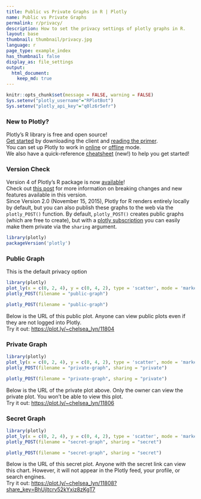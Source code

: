 ```yaml
---
title: Public vs Private Graphs in R | Plotly
name: Public vs Private Graphs
permalink: r/privacy/
description: How to set the privacy settings of plotly graphs in R.
layout: base
thumbnail: thumbnail/privacy.jpg
language: r
page_type: example_index
has_thumbnail: false
display_as: file_settings
output:
  html_document:
    keep_md: true
---
```


```r
knitr::opts_chunk$set(message = FALSE, warning = FALSE)
Sys.setenv("plotly_username"="RPlotBot")
Sys.setenv("plotly_api_key"="q0lz6r5efr")
```
### New to Plotly?

Plotly's R library is free and open source!<br>
[Get started](https://plot.ly/r/getting-started/) by downloading the client and [reading the primer](https://plot.ly/r/getting-started/).<br>
You can set up Plotly to work in [online](https://plot.ly/r/getting-started/#hosting-graphs-in-your-online-plotly-account) or [offline](https://plot.ly/r/offline/) mode.<br>
We also have a quick-reference [cheatsheet](https://images.plot.ly/plotly-documentation/images/r_cheat_sheet.pdf) (new!) to help you get started!

### Version Check

Version 4 of Plotly's R package is now [available](https://plot.ly/r/getting-started/#installation)!<br>
Check out [this post](http://moderndata.plot.ly/upgrading-to-plotly-4-0-and-above/) for more information on breaking changes and new features available in this version.<br>
Since Version 2.0 (November 15, 2015), Plotly for R renders entirely locally by default, but you can also publish these graphs to the web via the `plotly_POST()` function. By default, `plotly_POST()` creates public graphs (which are free to create), but with a [plotly subscription](https://plot.ly/products/cloud/) you can easily make them private via the `sharing` argument.
```r
library(plotly)
packageVersion('plotly')
```

### Public Graph
This is the default privacy option

```r
library(plotly)
plot_ly(x = c(0, 2, 4), y = c(0, 4, 2), type = 'scatter', mode = 'markers')
plotly_POST(filename = "public-graph")
```

```r
plotly_POST(filename = "public-graph")
```

Below is the URL of this public plot. Anyone can view public plots even if they are not logged into Plotly. <br> Try it out: [https://plot.ly/~chelsea_lyn/11804](https://plot.ly/~chelsea_lyn/11804)

### Private Graph
```r
library(plotly)
plot_ly(x = c(0, 2, 4), y = c(0, 4, 2), type = 'scatter', mode = 'markers')
plotly_POST(filename = "private-graph", sharing = "private")
```

```r
plotly_POST(filename = "private-graph", sharing = "private")
```

Below is the URL of the private plot above. Only the owner can view the private plot. You won't be able to view this plot. <br> Try it out: [https://plot.ly/~chelsea_lyn/11806](https://plot.ly/~chelsea_lyn/11806)


### Secret Graph
```r
library(plotly)
plot_ly(x = c(0, 2, 4), y = c(0, 4, 2), type = 'scatter', mode = 'markers')
plotly_POST(filename = "secret-graph", sharing = "secret")
```

```r
plotly_POST(filename = "secret-graph", sharing = "secret")
```

Below is the URL of this secret plot. Anyone with the secret link can view this chart. However, it will not appear in the Plotly feed, your profile, or search engines. <br> Try it out:
[https://plot.ly/~chelsea_lyn/11808?share_key=BhUjltcrv52kYxiz8zKgT7](https://plot.ly/~chelsea_lyn/11808?share_key=BhUjltcrv52kYxiz8zKgT7)
